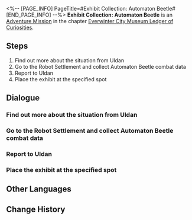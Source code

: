 <%-- [PAGE_INFO]
PageTitle=#Exhibit Collection: Automaton Beetle#
[END_PAGE_INFO] --%>
{{Stub|Dialogue, characters, and location(s)}}
{{Mission Infobox
|id            = 8001212
|title         = 
|image         = Mission Exhibit Collection: Automaton Beetle.png
|type          = Adventure
|event_name    = 
|chapter       = Everwinter City Museum Ledger of Curiosities
|requirements  = 
|summary       = Belobog's History and Culture Museum will be opening soon. Uldan is collecting appropriate exhibits to ensure a successful opening.<br />You have obtained the data for crafting a replica of the Automaton Beetle, adding another valuable piece to the museum's collection.
|characters    = <!--characters that appear in this mission-->
|startLocation = <!--location as it intially appears on the mission screen-->
|world         = <!--i.e. Penacony-->
|area          = <!--i.e. A Child's Dream-->
|prev          = 
|next          = 
|exp           = 
|credits       = 
|stellarJade   = 
|other         = 
}}
'''Exhibit Collection: Automaton Beetle''' is an [[Adventure Mission]] in the chapter [[Everwinter City Museum Ledger of Curiosities]].

==Steps==
# Find out more about the situation from Uldan
# Go to the Robot Settlement and collect Automaton Beetle combat data
# Report to Uldan
# Place the exhibit at the specified spot

<!--
==Gameplay Notes==

--><!--
==Trial Character==

-->
==Dialogue==
{{Stub Dialogue}}
===Find out more about the situation from Uldan===
{{Mission Description|type=adventure|location=<!--to be added-->|Belobog's History and Culture Museum will be opening soon. Uldan is collecting appropriate exhibits to ensure a successful opening.<br />This time, Uldan needs your help to collect Automaton Beetle combat data at the Robot Settlement to help the museum make a replica.}}
{{Dialogue Start}}
:{{tx}}
{{Dialogue End}}

===Go to the Robot Settlement and collect Automaton Beetle combat data===
{{Mission Description|type=adventure|location=<!--to be added-->|update|Belobog's History and Culture Museum will be opening soon. Uldan is collecting appropriate exhibits to ensure a successful opening.<br />This time, Uldan needs your help to collect Automaton Beetle combat data at the Robot Settlement to help the museum make a replica.}}
{{Dialogue Start}}
:{{tx}}
{{Dialogue End}}

===Report to Uldan===
{{Mission Description|type=adventure|location=<!--to be added-->|update|Belobog's History and Culture Museum will be opening soon. Uldan is collecting appropriate exhibits to ensure a successful opening.<br />This time, Uldan needs your help to collect Automaton Beetle combat data at the Robot Settlement to help the museum make a replica.}}
{{Dialogue Start}}
:{{tx}}
{{Dialogue End}}

===Place the exhibit at the specified spot===
{{Mission Description|type=adventure|location=<!--to be added-->|update|Belobog's History and Culture Museum will be opening soon. Uldan is collecting appropriate exhibits to ensure a successful opening.<br />This time, Uldan needs your help to collect Automaton Beetle combat data at the Robot Settlement to help the museum make a replica.}}
{{Dialogue Start}}
:{{tx}}
{{Dialogue End}}

==Other Languages==
{{Other Languages
|en   = Exhibit Collection: Automaton Beetle
|zhs  = 藏品收集•「自动机兵•甲虫」
|zht  = 館藏蒐集•「自動機兵•甲蟲」
|ja   = 収蔵品収集・「自動機兵・ジューク」
|ko   = 소장품 수집•「자동 기갑병•비틀」
|es   = Recolección de objeto: Escarabajo Autómata
|fr   = Collections du musée : Automate scarabée
|ru   = Сбор экспонатов: Автоматон-жук
|th   = คอลเลกชันวัตถุจัดแสดง: "Automaton Beetle"
|vi   = Thu Thập Vật Sưu Tập Cỗ Máy Tự Động - Bọ Cánh Cứng
|de   = Ausstellungssammlung: Automaton-Käfer
|id   = Koleksi Pameran: "Automaton Beetle"
|pt   = Coleção de Obras: Autômato Insectoide
}}

==Change History==
{{Change History|1.1}}
